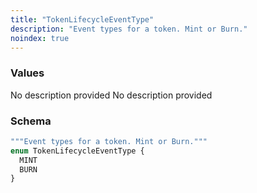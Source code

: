 ```yaml
---
title: "TokenLifecycleEventType"
description: "Event types for a token. Mint or Burn."
noindex: true
---
```


### Values

<ResponseField name="MINT" type="enum">
  No description provided
</ResponseField>

<ResponseField name="BURN" type="enum">
  No description provided
</ResponseField>

### Schema


```graphql 
"""Event types for a token. Mint or Burn."""
enum TokenLifecycleEventType {
  MINT
  BURN
}
```
